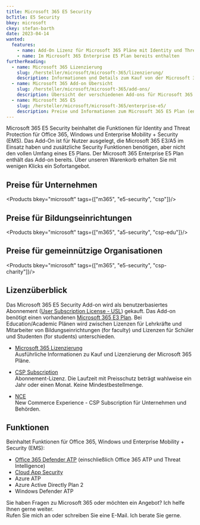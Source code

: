 ```yaml
---
title: Microsoft 365 E5 Security
bcTitle: E5 Security
bkey: microsoft
ckey: stefan-barth
date: 2023-04-14
wanted:
  features:
    - name: Add-On Lizenz für Microsoft 365 Pläne mit Identity und Threat Protection
    - name: Im Microsoft 365 Enterprise E5 Plan bereits enthalten
furtherReading:
  - name: Microsoft 365 Lizenzierung
    slug: /hersteller/microsoft/microsoft-365/lizenzierung/
    description: Informationen und Details zum Kauf von der Microsoft 365 Pläne.
  - name: Microsoft 365 Add-on Übersicht
    slug: /hersteller/microsoft/microsoft-365/add-ons/
    description: Übersicht der verschiedenen Add-ons für Microsoft 365 Pläne.
  - name: Microsoft 365 E5
    slug: /hersteller/microsoft/microsoft-365/enterprise-e5/
    description: Preise und Informationen zum Microsoft 365 E5 Plan (enthält E5 Security).
---
```




<Intro>

Microsoft 365 E5 Security beinhaltet die Funktionen für Identity and Threat Protection für Office 365, Windows und Enterprise Mobility + Security (EMS). Das Add-On ist für Nutzer ausgelegt, die Microsoft 365 E3/A5 im Einsatz haben und zusätzliche Security Funktionen benötigen, aber nicht den vollen Umfang eines E5 Plans.
Der Microsoft 365 Enterprise E5 Plan enthält das Add-on bereits. Über unseren Warenkorb erhalten Sie mit wenigen Klicks ein Sofortangebot.



</Intro>

<TOC />



## Preise für Unternehmen

<Products bkey="microsoft" tags={["m365", "e5-security", "csp"]}/>


## Preise für Bildungseinrichtungen

<Products bkey="microsoft" tags={["m365", "a5-security", "csp-edu"]}/>


## Preise für gemeinnützige Organisationen

<Products bkey="microsoft" tags={["m365", "e5-security", "csp-charity"]}/>


## Lizenzüberblick

Das Microsoft 365 E5 Security Add-on wird als benutzerbasiertes Abonnement ([User Subscription License - USL](/hersteller/microsoft/microsoft-365/lizenzierung/#user-subscription-license-usl)) gekauft.
Das Add-on benötigt einen vorhandenen [Microsoft 365 E3 Plan](/hersteller/microsoft/microsoft-365/enterprise-e3/).
Bei Education/Academic Plänen wird zwischen Lizenzen für Lehrkräfte und Mitarbeiter von Bildungseinrichtungen (for faculty) und Lizenzen für Schüler und Studenten (for students) unterschieden.

<ArrowList>

- [Microsoft 365 Lizenzierung](/hersteller/microsoft/microsoft-365/lizenzierung/)<br />
  Ausführliche Informationen zu Kauf und Lizenzierung der Microsoft 365 Pläne.

- [CSP Subscription](/hersteller/microsoft/csp/)<br />
  Abonnement-Lizenz. Die Laufzeit mit Preisschutz beträgt wahlweise ein Jahr oder einen Monat. Keine Mindestbestellmenge.

- [NCE](/hersteller/microsoft/microsoft-365/lizenzierung/#new-commerce-experience-nce)<br />
  New Commerce Experience - CSP Subscription für Unternehmen und Behörden.

</ArrowList>


## Funktionen

Beinhaltet Funktionen für Office 365, Windows und Enterprise Mobility + Security (EMS):

<ArrowList>

- [Office 365 Defender ATP](/hersteller/microsoft/microsoft-365/defender/) (einschließlich Office 365 ATP und Threat Intelligence)
- [Cloud App Security](/hersteller/microsoft/microsoft-365/cloud-app-security/)
- Azure ATP
- Azure Active Directly Plan 2
- Windows Defender ATP

</ArrowList>


<GetInTouch theme="light">

Sie haben Fragen zu Microsoft 365 oder möchten ein Angebot? Ich helfe Ihnen gerne weiter.<br />
Rufen Sie mich an oder schreiben Sie eine E-Mail. Ich berate Sie gerne.

</GetInTouch>
